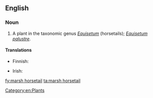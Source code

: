 ==English==

===Noun===
{{en-noun|sg=[[marsh]] [[horsetail]]}}

# A plant in the taxonomic genus ''[[Equisetum]]'' (horsetails); ''[[Equisetum palustre]]''.

====Translations====
{{trans-top|plant}}
* Finnish: {{t+|fi|suokorte}}
{{trans-mid}}
* Irish: {{t|ga|scuab eich chorraigh|f}}
{{trans-bottom}}

[[Category:en:Plants]]

[[fy:marsh horsetail]]
[[ta:marsh horsetail]]